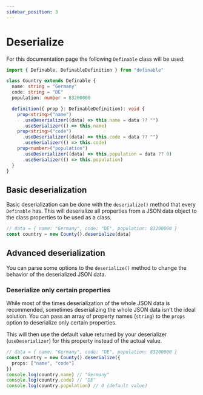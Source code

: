 ```yaml
---
sidebar_position: 3
---
```


# Deserialize

For this documentation page the following `Definable` class will be used:
```ts
import { Definable, DefinableDefinition } from "definable"

class Country extends Definable {
  name: string = "Germany"
  code: string = "DE"
  population: number = 83200000

  definition({ prop }: DefinableDefinition): void {
    prop<string>("name")
      .useDeserializer((data) => this.name = data ?? "")
      .useSerializer(() => this.name)
    prop<string>("code")
      .useDeserializer((data) => this.code = data ?? "")
      .useSerializer(() => this.code)
    prop<number>("population")
      .useDeserializer((data) => this.population = data ?? 0)
      .useSerializer(() => this.population)
  }
}
```

## Basic deserialization

Basic deserialization can be done with the `deserialize()` method that every `Definable` has.
This will deserialize all properties from a JSON data object to the class properties to be used as a class.

```ts
// data = { name: "Germany", code: "DE", population: 83200000 }
const country = new County().deserialize(data)
```

## Advanced deserialization

You can parse some options to the `deserialize()` method to change the behavior of the deserialized JSON data.

### Deserialize only certain properties

While most of the times deserialization of the whole JSON data is recommended, sometimes deserializing the whole JSON data isn't the ideal solution.
You can pass an array of property names (`string`) to the `props` option to deserialize only certain properties.

This will then use the default value returned by your deserializer (`useDeserializer`) for this property instead of the actual value.

```ts
// data = { name: "Germany", code: "DE", population: 83200000 }
const country = new County().deserialize({
  props: ["name", "code"]
})
console.log(country.name) // "Germany"
console.log(country.code) // "DE"
console.log(country.population) // 0 (default value)
```